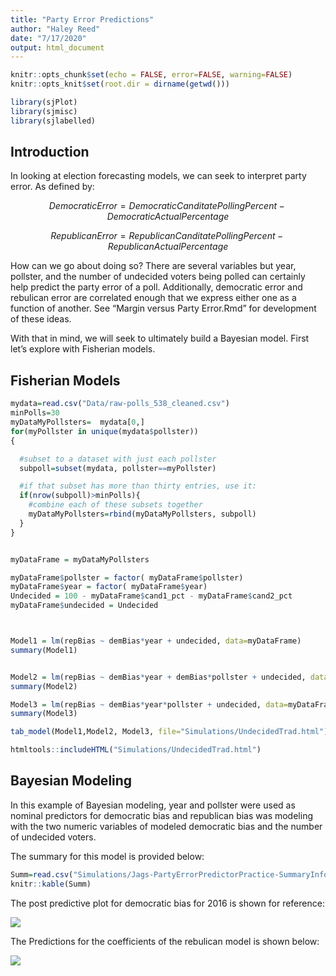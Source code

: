 ```yaml
---
title: "Party Error Predictions"
author: "Haley Reed"
date: "7/17/2020"
output: html_document
---
```


```r
knitr::opts_chunk$set(echo = FALSE, error=FALSE, warning=FALSE)
knitr::opts_knit$set(root.dir = dirname(getwd()))

library(sjPlot)
library(sjmisc)
library(sjlabelled)
```

## Introduction

In looking at election forecasting models, we can seek to interpret party error. As defined by:

$$DemocraticError = DemocraticCanditatePollingPercent-DemocraticActualPercentage$$

$$RepublicanError = RepublicanCanditatePollingPercent-RepublicanActualPercentage$$

How can we go about doing so? There are several variables but year, pollster, and the number of undecided voters being polled can certainly help predict the party error of a poll. Additionally, democratic error and rebulican error are correlated enough that we express either one as a function of another. See "Margin versus Party Error.Rmd" for development of these ideas.

With that in mind, we will seek to ultimately build a Bayesian model. First let's explore with Fisherian models. 

## Fisherian Models

```r
mydata=read.csv("Data/raw-polls_538_cleaned.csv")
minPolls=30
myDataMyPollsters=  mydata[0,]
for(myPollster in unique(mydata$pollster))
{

  #subset to a dataset with just each pollster
  subpoll=subset(mydata, pollster==myPollster)

  #if that subset has more than thirty entries, use it:
  if(nrow(subpoll)>minPolls){
    #combine each of these subsets together
    myDataMyPollsters=rbind(myDataMyPollsters, subpoll)
  }
}


myDataFrame = myDataMyPollsters

myDataFrame$pollster = factor( myDataFrame$pollster)
myDataFrame$year = factor( myDataFrame$year)
Undecided = 100 - myDataFrame$cand1_pct - myDataFrame$cand2_pct
myDataFrame$undecided = Undecided



Model1 = lm(repBias ~ demBias*year + undecided, data=myDataFrame)
summary(Model1)


Model2 = lm(repBias ~ demBias*year + demBias*pollster + undecided, data=myDataFrame)
summary(Model2)

Model3 = lm(repBias ~ demBias*year*pollster + undecided, data=myDataFrame)
summary(Model3)

tab_model(Model1,Model2, Model3, file="Simulations/UndecidedTrad.html")


```

```r
htmltools::includeHTML("Simulations/UndecidedTrad.html")
```

## Bayesian Modeling 

In this example of Bayesian modeling, year and pollster were used as nominal predictors for democratic bias and republican bias was modeling with the two numeric variables of modeled democratic bias and the number of undecided voters. 

The summary for this model is provided below:

```r
Summ=read.csv("Simulations/Jags-PartyErrorPredictorPractice-SummaryInfo.csv")
knitr::kable(Summ)
```

The post predictive plot for democratic bias for 2016 is shown for reference:

![](Figures/Jags-PartyErrorPredictorPractice-PostPred-Dem-2016.png)

The Predictions for the coefficients of the rebulican model is shown below:

![](Figures/Jags-PartyErrorPredictorPractice-PostMarg1.png)


